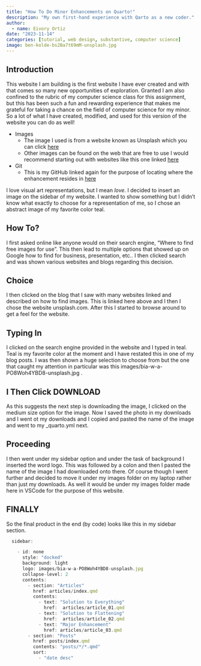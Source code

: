 ```yaml
---
title: "How To Do Minor Enhancements on Quarto!"
description: "My own first-hand experience with Qarto as a new coder."
author:
  - name: Eivory Ortiz
date: "2023-11-14"
categories: [tutorial, web design, substantive, computer science]
image: ben-kolde-bs2Ba7t69mM-unsplash.jpg
---
```


## Introduction

This website I am building is the first website I have ever created and with that comes so many new opportunities of exploration. Granted I am also confined to the rubric of my computer science class for this assignment, but this has been such a fun and rewarding experience that makes me grateful for taking a chance on the field of computer science for my minor. So a lot of what I have created, modified, and used for this version of the website you can do as well!

* Images
  * The image I used is from a website known as Unsplash which you can click [here](https://unsplash.com)
  * Other images can be found on the web that are free to use I would recommend starting out with websites like this one linked [here](https://morethandigital.info/en/top-websites-for-free-and-royalty-free-photos-update/)
* Git
  * This is my GitHub linked again for the purpose of locating where the enhancement resides in [here](https://github.com/eivoryortiz/personal-eivory-ortiz/tree/main/images)

I love visual art representations, but I mean *love*. I decided to insert an image on the sidebar of my website.
I wanted to show something but I didn't know what exactly to choose for a representation of me, so I chose an abstract image of my favorite color teal.


## How To?
I first asked online like anyone would on their search engine, "Where to find free images for use".
This then lead to multiple options that showed up on Google how to find for business, presentation, etc..
I then clicked search and was shown various websites and blogs regarding this decision.

## Choice
I then clicked on the blog that I saw with many websites linked and described on how to find images. This is linked here above and I then I chose the website unsplash.com. After this I started to browse around to get a feel for the website.

## Typing In
I clicked on the search engine provided in the website and I typed in teal. Teal is my favorite color at the moment and I have restated this in one of my blog posts. I was then shown a huge selection to choose from but the one that caught my attention in particular was this images/bia-w-a-PO8Woh4YBD8-unsplash.jpg .

## I Then Click DOWNLOAD
As this suggests the next step is downloading the image, I clicked on the medium size option for the image. Now I saved the photo in my downloads and I went ot my downloads and I copied and pasted the name of the image and went to my _quarto.yml next.

## Proceeding
I then went under my sidebar option and under the task of background I inserted the word logo. This was followed by a colon and then I pasted the name of the image I had downloaded onto there. Of course though I went further and decided to move it under my images folder on my laptop rather than just my downloads. As well it would be under my images folder made here in VSCode for the purpose of this website.

## FINALLY
So the final product in the end (by code) looks like this in my sidebar section.
```js
  sidebar:

    - id: none
      style: "docked"
      background: light
      logo: images/bia-w-a-PO8Woh4YBD8-unsplash.jpg
      collapse-level: 2
      contents: 
        - section: "Articles"
          href: articles/index.qmd
          contents: 
            - text: "Solution to Everything"
              href:  articles/article_01.qmd
            - text: "Solution to Flattening"
              href:  articles/article_02.qmd 
            - text: "Major Enhancement"
              href: articles/article_03.qmd
        - section: "Posts"
          href: posts/index.qmd
          contents: "posts/*/*.qmd"
          sort:
            - "date desc"

```
